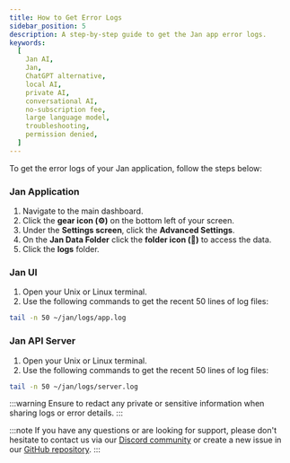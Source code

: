 ```yaml
---
title: How to Get Error Logs
sidebar_position: 5
description: A step-by-step guide to get the Jan app error logs.
keywords:
  [
    Jan AI,
    Jan,
    ChatGPT alternative,
    local AI,
    private AI,
    conversational AI,
    no-subscription fee,
    large language model,
    troubleshooting,
    permission denied,
  ]
---
```


<head>
    <title>How to Get Error Logs</title>
    <meta name="description" content="A step-by-step guide to get the Jan app error logs. Learn how to access error logs for Jan application, UI, and API server, along with precautions to redact sensitive information when sharing logs."/>
    <meta name="keywords" content="Jan AI, Jan, ChatGPT alternative, local AI, private AI, conversational AI, no-subscription fee, large language model, troubleshooting, permission denied"/>
    <meta property="og:title" content="How to Get Error Logs"/>
    <meta property="og:description" content="A step-by-step guide to get the Jan app error logs. Learn how to access error logs for Jan application, UI, and API server, along with precautions to redact sensitive information when sharing logs."/>
    <meta property="og:image" content="https://yourwebsite.com/img/how-to-get-error-logs.png"/>
    <meta property="og:url" content="https://yourwebsite.com/how-to-get-error-logs"/>
    <meta name="twitter:card" content="summary_large_image"/>
    <meta name="twitter:title" content="How to Get Error Logs"/>
    <meta name="twitter:description" content="A step-by-step guide to get the Jan app error logs. Learn how to access error logs for Jan application, UI, and API server, along with precautions to redact sensitive information when sharing logs."/>
    <meta name="twitter:image" content="https://yourwebsite.com/img/how-to-get-error-logs.png"/>
</head>

To get the error logs of your Jan application, follow the steps below:
### Jan Application
1. Navigate to the main dashboard.
2. Click the **gear icon (⚙️)** on the bottom left of your screen.
3. Under the **Settings screen**, click the **Advanced Settings**.
4. On the **Jan Data Folder** click the **folder icon (📂)** to access the data.
5. Click the **logs** folder.

### Jan UI
1. Open your Unix or Linux terminal.
2. Use the following commands to get the recent 50 lines of log files:
```bash
tail -n 50 ~/jan/logs/app.log

```

### Jan API Server
1. Open your Unix or Linux terminal.
2. Use the following commands to get the recent 50 lines of log files:
```bash
tail -n 50 ~/jan/logs/server.log

```
:::warning
Ensure to redact any private or sensitive information when sharing logs or error details.
:::

:::note
If you have any questions or are looking for support, please don't hesitate to contact us via our [Discord community](https://discord.gg/Dt7MxDyNNZ) or create a new issue in our [GitHub repository](https://github.com/janhq/jan/issues/new/choose).
:::